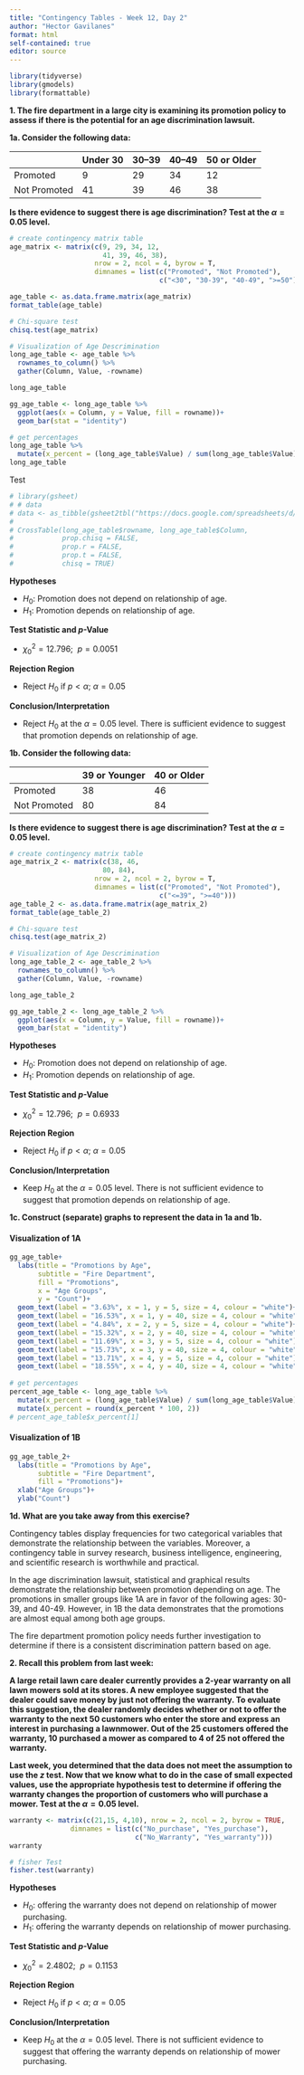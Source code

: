 ```yaml
---
title: "Contingency Tables - Week 12, Day 2"
author: "Hector Gavilanes"
format: html
self-contained: true
editor: source
---
```


```r
library(tidyverse)
library(gmodels)
library(formattable)
```

**1. The fire department in a large city is examining its promotion policy to assess if there is the potential for an age discrimination lawsuit.**

**1a. Consider the following data:**

| | Under 30 | 30--39 | 40--49 | 50 or Older | 
|--|--|--|--|--|
| Promoted | 9 | 29 | 34 | 12 |
| Not Promoted | 41 | 39 | 46 | 38 |


**Is there evidence to suggest there is age discrimination? Test at the $\alpha=0.05$ level.**

```r
# create contingency matrix table 
age_matrix <- matrix(c(9, 29, 34, 12,
                       41, 39, 46, 38),
                     nrow = 2, ncol = 4, byrow = T,
                     dimnames = list(c("Promoted", "Not Promoted"),
                                     c("<30", "30-39", "40-49", ">=50")))

age_table <- as.data.frame.matrix(age_matrix)
format_table(age_table)

# Chi-square test
chisq.test(age_matrix)

# Visualization of Age Descrimination
long_age_table <- age_table %>% 
  rownames_to_column() %>% 
  gather(Column, Value, -rowname)

long_age_table

gg_age_table <- long_age_table %>% 
  ggplot(aes(x = Column, y = Value, fill = rowname))+
  geom_bar(stat = "identity")

# get percentages
long_age_table %>% 
  mutate(x_percent = (long_age_table$Value) / sum(long_age_table$Value))
long_age_table

```
Test
```r
# library(gsheet)
# # data
# data <- as_tibble(gsheet2tbl("https://docs.google.com/spreadsheets/d/1H3TP-2SBMGleriJLESOe1cdCjtSj2F76bUh5iBqC8tI/edit#gid=2142000894"))
# 
# CrossTable(long_age_table$rowname, long_age_table$Column,
#            prop.chisq = FALSE,
#            prop.r = FALSE,
#            prop.t = FALSE,
#            chisq = TRUE)
```

**Hypotheses**

- $H_0$: Promotion does not depend on relationship of age.
- $H_1$: Promotion depends on relationship of age.

**Test Statistic and *p*-Value**

- $\chi_0^2 = 12.796$; $\ p = 0.0051$

**Rejection Region**

- Reject $H_0$ if $p < \alpha$; $\alpha=0.05$

**Conclusion/Interpretation**

- Reject $H_0$ at the $\alpha=0.05$ level. There is sufficient evidence to suggest that promotion depends on relationship of age.


**1b. Consider the following data:**

| | 39 or Younger | 40 or Older | 
|--|--|--|
| Promoted | 38 | 46 |
| Not Promoted | 80 | 84 |

**Is there evidence to suggest there is age discrimination? Test at the $\alpha=0.05$ level.**

```r
# create contingency matrix table 
age_matrix_2 <- matrix(c(38, 46,
                       80, 84),
                     nrow = 2, ncol = 2, byrow = T,
                     dimnames = list(c("Promoted", "Not Promoted"),
                                     c("<=39", ">=40")))
age_table_2 <- as.data.frame.matrix(age_matrix_2)
format_table(age_table_2)

# Chi-square test
chisq.test(age_matrix_2)

# Visualization of Age Descrimination
long_age_table_2 <- age_table_2 %>% 
  rownames_to_column() %>% 
  gather(Column, Value, -rowname)

long_age_table_2

gg_age_table_2 <- long_age_table_2 %>% 
  ggplot(aes(x = Column, y = Value, fill = rowname))+
  geom_bar(stat = "identity")
```

**Hypotheses**

- $H_0$: Promotion does not depend on relationship of age.
- $H_1$: Promotion depends on relationship of age.

**Test Statistic and *p*-Value**

- $\chi_0^2 = 12.796$; $\ p = 0.6933$

**Rejection Region**

- Reject $H_0$ if $p < \alpha$; $\alpha=0.05$

**Conclusion/Interpretation**

- Keep $H_0$ at the $\alpha=0.05$ level. There is not sufficient evidence to suggest that promotion depends on relationship of age.

**1c. Construct (separate) graphs to represent the data in 1a and 1b.**

#### Visualization of 1A
```r
gg_age_table+
  labs(title = "Promotions by Age",
       subtitle = "Fire Department",
       fill = "Promotions",
       x = "Age Groups",
       y = "Count")+
  geom_text(label = "3.63%", x = 1, y = 5, size = 4, colour = "white")+
  geom_text(label = "16.53%", x = 1, y = 40, size = 4, colour = "white")+
  geom_text(label = "4.84%", x = 2, y = 5, size = 4, colour = "white")+
  geom_text(label = "15.32%", x = 2, y = 40, size = 4, colour = "white")+
  geom_text(label = "11.69%", x = 3, y = 5, size = 4, colour = "white")+
  geom_text(label = "15.73%", x = 3, y = 40, size = 4, colour = "white")+
  geom_text(label = "13.71%", x = 4, y = 5, size = 4, colour = "white")+
  geom_text(label = "18.55%", x = 4, y = 40, size = 4, colour = "white")
  
# get percentages
percent_age_table <- long_age_table %>% 
  mutate(x_percent = (long_age_table$Value) / sum(long_age_table$Value)) %>% 
  mutate(x_percent = round(x_percent * 100, 2))
# percent_age_table$x_percent[1]
```
#### Visualization of 1B
```r
gg_age_table_2+
  labs(title = "Promotions by Age",
       subtitle = "Fire Department",
       fill = "Promotions")+
  xlab("Age Groups")+
  ylab("Count")
```

**1d. What are you take away from this exercise?**

Contingency tables display frequencies for two categorical variables that demonstrate the relationship between the variables.
Moreover, a contingency table in survey research, business intelligence, engineering, and scientific research is worthwhile and practical.

In the age discrimination lawsuit, statistical and graphical results demonstrate the relationship between promotion depending on age. 
The promotions in smaller groups like 1A are in favor of the following ages: 30-39, and 40-49.
However, in 1B the data demonstrates that the promotions are almost equal among both age groups.

The fire department promotion policy needs further investigation to determine if there is a consistent discrimination pattern based on age.

**2. Recall this problem from last week:**

**A large retail lawn care dealer currently provides a 2-year warranty on all lawn mowers sold at its stores. A new employee suggested that the dealer could save money by just not offering the warranty. To evaluate this suggestion, the dealer randomly decides whether or not to offer the warranty to the next 50 customers who enter the store and express an interest in purchasing a lawnmower. Out of the 25 customers offered the warranty, 10 purchased a mower as compared to 4 of 25 not offered the warranty.**

**Last week, you determined that the data does not meet the assumption to use the *z* test. Now that we know what to do in the case of small expected values, use the appropriate hypothesis test to determine if offering the warranty changes the proportion of customers who will purchase a mower. Test at the $\alpha=0.05$ level.**

```r
warranty <- matrix(c(21,15, 4,10), nrow = 2, ncol = 2, byrow = TRUE,
               dimnames = list(c("No_purchase", "Yes_purchase"),
                               c("No_Warranty", "Yes_warranty")))
warranty

# fisher Test
fisher.test(warranty)

```
**Hypotheses**

- $H_0$: offering the warranty does not depend on relationship of mower purchasing.
- $H_1$: offering the warranty depends on relationship of mower purchasing.

**Test Statistic and *p*-Value**

- $\chi_0^2 = 2.4802$; $\ p = 0.1153$

**Rejection Region**

- Reject $H_0$ if $p < \alpha$; $\alpha=0.05$

**Conclusion/Interpretation**

- Keep $H_0$ at the $\alpha=0.05$ level. There is not sufficient evidence to suggest that offering the warranty depends on relationship of mower purchasing.
